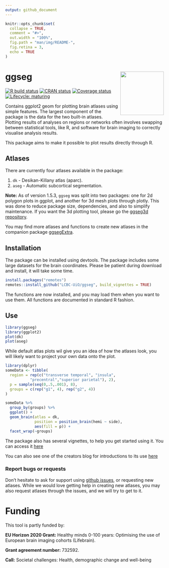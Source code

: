 ```yaml
---
output: github_document
---
```


```r
knitr::opts_chunk$set(
  collapse = TRUE,
  comment = "#>",
  out.width = "100%",
  fig.path = "man/img/README-",
  fig.retina = 3,
  echo = TRUE
)
``` 
 

# ggseg <img src="man/img/logo.png" align="right" alt="" width="138.5" />  
<!-- badges: start -->
[![R build status](https://github.com/LCBC-UiO/ggseg/workflows/R-CMD-check/badge.svg)](https://github.com/LCBC-UiO/ggseg/actions)
[![CRAN status](https://www.r-pkg.org/badges/version/ggseg)](https://CRAN.R-project.org/package=ggseg)
[![Coverage status](https://codecov.io/gh/LCBC-UiO/ggseg/branch/master/graph/badge.svg)](https://codecov.io/gh/LCBC-UiO/ggseg)
[![Lifecycle: maturing](https://img.shields.io/badge/lifecycle-maturing-blue.svg)](https://lifecycle.r-lib.org/articles/stages.html)
<!-- badges: end -->

Contains ggplot2 geom for plotting brain atlases using simple features. The largest component of the package is the data for the two built-in atlases.
Plotting results of analyses on regions or networks often involves swapping between statistical tools, like R, and software for brain imaging to correctly visualise analysis results.

This package aims to make it possible to plot results directly through R. 

## Atlases
There are currently four atlases available in the package:  

1. `dk` - Desikan-Killany atlas (aparc).   
2. `aseg` - Automatic subcortical segmentation.  

**Note:** As of version 1.5.3, `ggseg` was split into two packages: one for 2d polygon plots in ggplot, and another for 3d mesh plots through plotly. 
This was done to reduce package size, dependencies, and also to simplify maintenance. 
If you want the 3d plotting tool, please go the [ggseg3d repository](https://github.com/LCBC-UiO/ggseg3d).

You may find more atlases and functions to create new atlases in the companion package [ggsegExtra](https://github.com/LCBC-UiO/ggsegExtra).

## Installation
The package can be installed using devtools. The package includes some large datasets for the brain coordinates. Please be patient during download and install, it will take some time.

```r
install.packages("remotes")
remotes::install_github("LCBC-UiO/ggseg", build_vignettes = TRUE)
```

The functions are now installed, and you may load them when you want to use them.
All functions are documented in standard R fashion.

## Use
```r
library(ggseg)
library(ggplot2)
plot(dk)
plot(aseg)
```

While default atlas plots wil give you an idea of how the atlases look, you will likely want to project your own data onto the plot.


```r
library(dplyr)
someData <- tibble(
  region = rep(c("transverse temporal", "insula",
           "precentral","superior parietal"), 2), 
  p = sample(seq(0,.5,.001), 8),
  groups = c(rep("g1", 4), rep("g2", 4))
)

someData %>%
  group_by(groups) %>%
  ggplot() +
  geom_brain(atlas = dk, 
             position = position_brain(hemi ~ side),
             aes(fill = p)) +
  facet_wrap(~groups)
```

The package also has several vignettes, to help you get started using it. 
You can access it [here](https://lcbc-uio.github.io/ggseg/)

You can also see one of the creators blog for introductions to its use [here](https://drmowinckels.io/blog/2021-03-14-new-ggseg-with-geom/)


### Report bugs or requests  
Don't hesitate to ask for support using [github issues](https://github.com/LCBC-UiO/ggseg/issues), or requesting new atlases. 
While we would love getting help in creating new atlases, you may also request atlases through the issues, and we will try to get to it. 

# Funding
This tool is partly funded by:  

**EU Horizon 2020 Grant:** Healthy minds 0-100 years: Optimising the use of European brain imaging cohorts (Lifebrain).

**Grant agreement number:** 732592.

**Call:** Societal challenges: Health, demographic change and well-being

